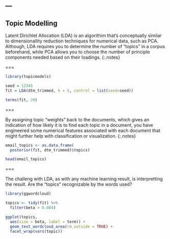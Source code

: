 ---
---

## Topic Modelling

Latent Dirichlet Allocation (LDA) is an algorithim that's conceptually similar
to dimensionallity reduction techniques for numerical data, such as PCA.
Although, LDA requires you to determine the number of "topics" in a corpus
beforehand, while PCA allows you to choose the number of principle components
needed based on their loadings.
{:.notes}

===

```r
library(topicmodels)

seed = 12345
fit = LDA(dtm_trimmed, k = 5, control = list(seed=seed))
```

```r
terms(fit, 20)
```

===

By assigning topic "weights" back to the documents, which gives an indication of how likely it
is to find each topic in a document, you have engineered some numerical features associated
with each document that might further help with classification or visualization.
{:.notes}

```r
email_topics <- as.data.frame(
  posterior(fit, dtm_trimmed)$topics)
```

```r
head(email_topics)
```

===

The challeng with LDA, as with any machine learning result, is interpretting the
result. Are the "topics" recognizable by the words used?

```r
library(ggwordcloud)

topics <- tidy(fit) %>%
  filter(beta > 0.004)

ggplot(topics,
  aes(size = beta, label = term)) +
  geom_text_wordcloud_area(rm_outside = TRUE) +
  facet_wrap(vars(topic))
```

